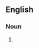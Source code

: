 {{also|carnaúbas}}

==English==

===Noun===
{{head|en|noun plural form}}

# {{plural of|carnauba|lang=en}}